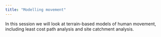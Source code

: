 ```yaml
---
title: "Modelling movement"
---
```


In this session we will look at terrain-based models of human movement, including least cost path analysis and site catchment analysis.
